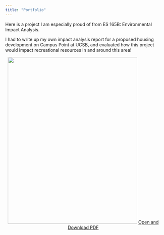 ```yaml
---
title: "Portfolio"
---
```


Here is a project I am especially proud of from ES 165B: Environmental Impact Analysis.

I had to write up my own impact analysis report for a proposed housing development on Campus Point at UCSB, and evaluated how this project would impact recreational resources in and around this area!


<div style="text-align: center;">
<div style="float: middle; margin-right: 10px;">
![](docs/media/title.png){width="410px" height="530px"}
[Open and Download PDF](docs/media/EIR.pdf)


